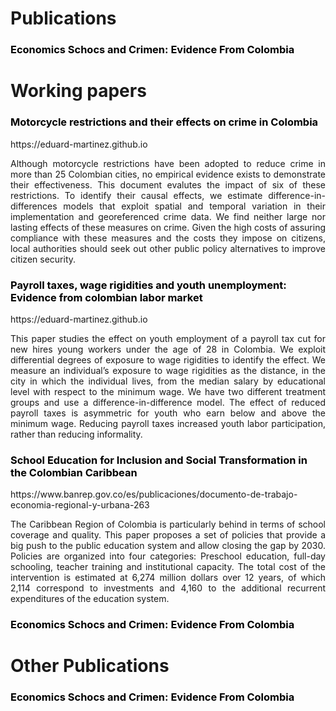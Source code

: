 


# Publications

<h3 style="color:black;"> Economics Schocs and Crimen: Evidence From Colombia  </h3>


# Working papers

<!------------- Documento 1 ------------->

<h3 style="color:black;"> Motorcycle restrictions and their effects on crime in Colombia </h3>
https://eduard-martinez.github.io


<p align="justify"> Although motorcycle restrictions have been adopted to reduce crime in more than 25 Colombian cities, no empirical evidence exists to demonstrate their effectiveness. This document evalutes the impact of six of these restrictions. To identify their causal effects, we estimate difference-in-differences models that exploit spatial and temporal variation in their implementation and georeferenced crime data. We find neither large nor lasting effects of these measures on crime. Given the high costs of assuring compliance with these measures and the costs they impose on citizens, local authorities should seek out other public policy alternatives to improve citizen security. </p>

<!------------- Documento 2 ------------->

<h3 style="color:black;"> Payroll taxes, wage rigidities and youth unemployment: Evidence from colombian labor market </h3>
https://eduard-martinez.github.io


<p align="justify"> This paper studies the effect on youth employment of a payroll tax cut for new hires young workers under the age of 28 in Colombia. We exploit differential degrees of exposure to wage rigidities to identify the effect. We measure an individual’s exposure to wage rigidities as the distance, in the city in which the individual lives, from the median salary by educational level with respect to the minimum wage. We have two different treatment groups and use a difference-in-difference model. The effect of reduced payroll taxes is asymmetric for youth who earn below and above the minimum wage. Reducing payroll taxes increased youth labor participation, rather than reducing informality. </p>

<!------------- Documento 3 ------------->

<h3 style="color:black;"> School Education for Inclusion and Social Transformation in the Colombian Caribbean  </h3>
https://www.banrep.gov.co/es/publicaciones/documento-de-trabajo-economia-regional-y-urbana-263

<p align="justify"> The Caribbean Region of Colombia is particularly behind in terms of school coverage and quality. This paper proposes a set of policies that provide a big push to the public education system and allow closing the gap by 2030. Policies are organized into four categories: Preschool education, full-day schooling, teacher training and institutional capacity. The total cost of the intervention is estimated at 6,274 million dollars over 12 years, of which 2,114 correspond to investments and 4,160 to the additional recurrent expenditures of the education system. </p>

<!------------- Documento 4 ------------->

<h3 style="color:black;"> Economics Schocs and Crimen: Evidence From Colombia  </h3>


# Other Publications

<h3 style="color:black;"> Economics Schocs and Crimen: Evidence From Colombia  </h3>

